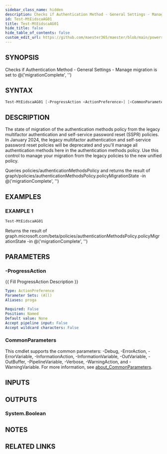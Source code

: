 ```yaml
---
sidebar_class_name: hidden
description: Checks if Authentication Method - General Settings - Manage migration is set to @('migrationComplete', '')
id: Test-MtEidscaAG01
title: Test-MtEidscaAG01
hide_title: false
hide_table_of_contents: false
custom_edit_url: https://github.com/maester365/maester/blob/main/powershell/public/Test-MtEidscaAG01.ps1
---
```


## SYNOPSIS

Checks if Authentication Method - General Settings - Manage migration is set to @('migrationComplete', '')

## SYNTAX

```powershell
Test-MtEidscaAG01 [-ProgressAction <ActionPreference>] [<CommonParameters>]
```

## DESCRIPTION

The state of migration of the authentication methods policy from the legacy multifactor authentication and self-service password reset (SSPR) policies.
In January 2024, the legacy multifactor authentication and self-service password reset policies will be deprecated and you'll manage all authentication methods here in the authentication methods policy.
Use this control to manage your migration from the legacy policies to the new unified policy.

Queries policies/authenticationMethodsPolicy
and returns the result of
 graph/policies/authenticationMethodsPolicy.policyMigrationState -in @('migrationComplete', '')

## EXAMPLES

### EXAMPLE 1

```powershell
Test-MtEidscaAG01
```

Returns the result of graph.microsoft.com/beta/policies/authenticationMethodsPolicy.policyMigrationState -in @('migrationComplete', '')

## PARAMETERS

### -ProgressAction

\{\{ Fill ProgressAction Description \}\}

```yaml
Type: ActionPreference
Parameter Sets: (All)
Aliases: proga

Required: False
Position: Named
Default value: None
Accept pipeline input: False
Accept wildcard characters: False
```

### CommonParameters

This cmdlet supports the common parameters: -Debug, -ErrorAction, -ErrorVariable, -InformationAction, -InformationVariable, -OutVariable, -OutBuffer, -PipelineVariable, -Verbose, -WarningAction, and -WarningVariable. For more information, see [about_CommonParameters](http://go.microsoft.com/fwlink/?LinkID=113216).

## INPUTS

## OUTPUTS

### System.Boolean

## NOTES

## RELATED LINKS
